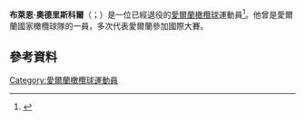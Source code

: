 '''布萊恩·奧德里斯科爾'''（{{lang-en|Brian O'Driscoll}}；{{bd|1979年|1月21日}}）是一位已經退役的[[愛爾蘭|愛爾蘭]][[橄欖球|橄欖球]]運動員<ref name="LeinProfile">{{cite web|url=http://www.leinsterrugby.ie/members/index.asp?locID=37&docID=92|title=Brian O'Driscoll profile at|publisher=leinsterrugby.ie|accessdate=2 February 2007|archiveurl=https://web.archive.org/web/20070928063513/http://www.leinsterrugby.ie/members/index.asp?locID=37&docID=92|archivedate=2007年9月28日|deadurl=yes}}</ref>。他曾是愛爾蘭國家橄欖球隊的一員，多次代表愛爾蘭參加國際大賽。
==參考資料==
{{Reflist}}
[[Category:愛爾蘭橄欖球運動員|Category:愛爾蘭橄欖球運動員]]